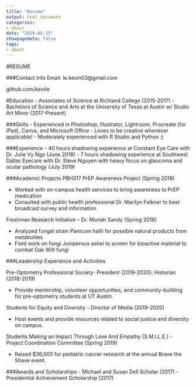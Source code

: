 ```yaml
---
title: "Resume"
output: html_document
categories:
- about
date: "2020-05-15"
showpagemeta: false
tags:
- about
---
```


#RESUME 

###Contact Info 
Email: le.kevin03@gmail.com

github.com/kevtle

#Education
- Associates of Science at Richland College (2015-2017)
- Bachelors of Science and Arts at the University of Texas at Austin w/ Studio Art Minor (2017-Present)

###Skills 
- Experienced in Photoshop, Illustrator, Lightroom, Procreate (for iPad), Canva, and Microsoft Office
- Loves to be creative whenever applicable!
- Moderately experienced with R Studio and Python :)

###Experience 
- 40 hours shadowing experience at Constant Eye Care with Dr. Julie Vy Ngo (June 2018)
- 7 hours shadowing experience at Southwest Dallas Eyecare with Dr. Steve Nguyen with heavy focus on glaucoma and ocular pathology (July 2019)

###Academic Projects 
PBH317 PrEP Awareness Project (Spring 2018)

- Worked with on-campus health services to bring awareness to PrEP medication
- Consulted with public health professional Dr. Marilyn Felkner to best broadcast survey and information

Freshman Research Initiative – Dr. Moriah Sandy (Spring 2018)

- Analyzed fungal strain Panicum hallii for possible natural products from metabolites 
- Field work on fungi Juniperous ashei to screen for bioactive material to combat Oak Wilt fungi

###Leadership Experience and Activities 

Pre-Optometry Professional Society- President (2019-2020); Historian (2018-2019)

- Provide mentorship, volunteer opportunities, and community-building for pre-optometry students at UT Austin.

Students for Equity and Diversity - Director of Media (2019-2020)

- Host events and provide resources related to social justice and diversity on campus.

Students Making an Impact Through Love And Empathy (S.M.I.L.E.) - Project Coordination Committee (Spring 2019)

- Raised $36,000 for pediatric cancer research at the annual Brave the Shave event. 


###Awards and Scholarships 
- Michael and Susan Dell Scholar (2017)
- Presidential Achievement Scholarship (2017)

